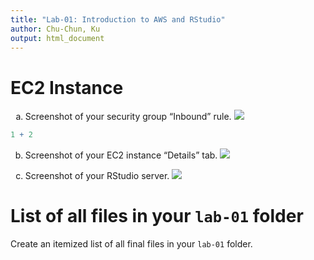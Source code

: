 ```yaml
---
title: "Lab-01: Introduction to AWS and RStudio"
author: Chu-Chun, Ku
output: html_document
---
```


# EC2 Instance

a.  Screenshot of your security group "Inbound" rule. 
![](screenshot.png)


```r
1 + 2
```

b.  Screenshot of your EC2 instance "Details" tab.
![](instance.png)

c.  Screenshot of your RStudio server.
![](rstudio.png)

# List of all files in your `lab-01` folder

Create an itemized list of all final files in your `lab-01` folder.
